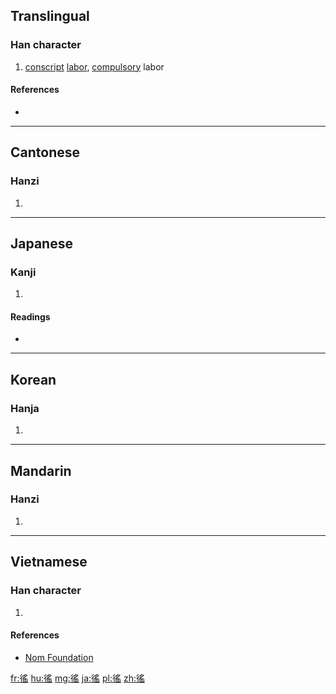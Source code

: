 ==Translingual==

===Han character===
{{Han char|rn=60|rad=彳|as=10|sn=13|four=27272|canj=HOBOU|ids=⿰彳䍃}}

# [[conscript]] [[labor]], [[compulsory]] labor

====References====
* {{Han ref|kx=0370.100|dkj=10201|dj=0696.140|hdz=20839.030|uh=5FAD|ud=24493|bh=DD64|bd=56676}}

----

==Cantonese==

===Hanzi===
{{yue-hanzi|jyut=[[jiu4]]|y=yiu4}}

# {{defn|lang=yue|sort=彳10}}

----

==Japanese==

===Kanji===
{{ja-kanji|grade=|rs=彳10}}

# {{defn|lang=ja|sort=彳10}}

====Readings====
* {{ja-readings|on=[[よう]] (yō)|kun=[[えだち]] (edachi)}}

----

==Korean==

===Hanja===
{{ko-hanja|hangeul=[[요]]|eumhun=|rv=yo|mr=yo|y=yo}}

# {{defn|lang=ko|sort=彳10}}

----

==Mandarin==

===Hanzi===
{{cmn-hanzi|pin=[[yáo]] ([[yao2]])|wg=yao<sup>2</sup>}}

# {{defn|lang=cmn|sort=彳10}}

----

==Vietnamese==

===Han character===
{{vi-readings|rs=彳10|hanviet=diêu}}

# {{defn|lang=vi|sort=彳10}}

====References====
* [http://nomfoundation.org/common/nom_details.php?codepoint=5fad Nom Foundation]

[[fr:徭]]
[[hu:徭]]
[[mg:徭]]
[[ja:徭]]
[[pl:徭]]
[[zh:徭]]